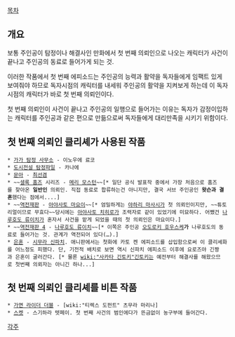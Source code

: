 [[목차]]
== 개요 ==
보통 주인공이 탐정이나 해결사인 만화에서 첫 번째 의뢰인으로 나오는 캐릭터가 사건이 끝나고 주인공의 동료로 들어가게 되는 것.

이러한 작품에서 첫 번째 에피소드는 주인공의 능력과 활약을 독자들에게 임팩트 있게 보여줘야 하므로 독자시점의 캐릭터를 내세워 주인공의 활약을 지켜보게 하는데 이 독자시점의 캐릭터가 바로 첫 번째 의뢰인이다.

첫 번째 의뢰인이 사건이 끝나고 주인공의 일행으로 들어가는 이유는 독자가 감정이입하는 캐릭터를 주인공과 같은 편으로 만듦으로써 독자들에게 대리만족을 시키기 위함이다.

== 첫 번째 의뢰인 클리셰가 사용된 작품 ==
 * [[가가 탐정 사무소]] - 이노우에 료코
 * [[도시전설 탐정파일]] - 카나에
 * [[문아]] - [[최선겸]]
 * ~~[[셜록 홈즈]] 시리즈 - [[메리 모스턴]]~~[* 일단 공식 발표작 중에서 가장 처음으로 홈즈를 찾아온 '''일반인''' 의뢰인. 직접 동료로 합류하는건 아니지만, 결국 서브 주인공인 '''왓슨과 결혼'''했다는 점에서....]
 * ~~[[역전재판]] - [[아야사토 마요이]]~~[* 엄밀하게는 [[야하리 마사시]]가 첫 의뢰인이지만, ~~튜토리얼이므로 무효다~~당시에는 [[아야사토 치히로]]가 조력자로 같이 있었기에 미묘하다. 어쨌건 [[나루호도 류이치]]가 혼자서 사건을 맡게 되었을 때의 첫 의뢰인은 마요이다.]
 * ~~[[역전재판 4]] - [[나루호도 류이치]]~~[* 이쪽은 주인공 [[오도로키 호우스케]]'''가''' 나루호도의 동료로 들어가는 것. 관계가 역전되어 있다(…).]
 * [[은혼]] - [[시무라 신파치]]. 애니판에서는 첫화에 카토 켄 에피소드를 삽입함으로써 이 클리셰화를 어느정도 피했다. 단, 기전적 배치로 보면 역시 신파치 에피소드 이후에 요로즈야 긴짱과 은혼이 굴러간다. [* 물론 [[wiki:"사카타 긴토키"긴토키]]는 예전부터 해결사를 해왔으므로 첫번째 의뢰자는 아니긴 하나...]

== 첫 번째 의뢰인 클리셰를 비튼 작품 ==
 * [[가면 라이더 더블]] - [wiki:"티렉스 도펀트" 츠무라 마리나] 
 * [[스켓]] - 스기하라 텟페이. 첫 번째 사건의 범인에다가 뜬금없이 농구부에 들어간다.

[[각주]]
